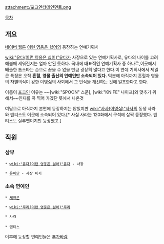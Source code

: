 attachment:/포크엔터테인먼트.png

[[목차]]

== 개요 ==
[[네이버 웹툰]] [[이런 영웅은 싫어]]의 등장하는 연예기획사

[[wiki:"유다(이런 영웅은 싫어)"유다]]가 사장으로 있는 연예기획사로, 유다의 나이를 고려해볼때 세워진지는 얼마 안된 듯하다. 국내에 대표적인 연예기획사 중 하나로,이곳에서 배출한 톱스타는 손으로 꼽을 수 없을 만큼 굉장히 많다고 한다.이 연예 기획사에서 제일 큰 특징은 오직 '''혼혈, 영물 출신의 연예인만 소속되어 있다.''' 덕분에 아직까지 혼혈과 영물의 차별의식이 강한 이영싫의 사회에서 그 인식을 개선하는 것에 일조한다고 한다.

이름이 [[포크]]인 이유는 ~~[wiki:"SPOON" 스푼], [wiki:"KNIFE" 나이프]와 맞추기 위해서~~인재를 콕 찍어 가겠단 뜻에서 나온것

여담으로 아직까지 본편에 등장하지는 않았지만 [[wiki:"사사(이영싫)"사사]]의 동생 사라와 멘티스도 이곳에 소속되어 있다.[* 사실 사라는 120화에서 구석에 살짝 등장했다. 멘티스도 실루엣이지만 등장했고.]

== 직원 ==
=== 상부 ===
 * [[wiki:"유다(이런 영웅은 싫어)"유다]] - 사장

 * [[은비단]] - 사장 비서

=== 소속 연예인 ===
 * [[세크룬]]

 * [[wiki:"루리(이런 영웅은 싫어)"루리]]

 * 사라
 
 * 맨티스


이후에 등장할 연예인들은 [[추가바람]]
